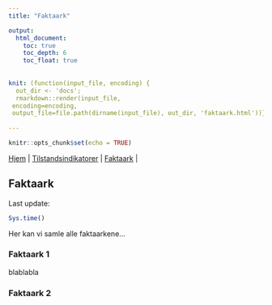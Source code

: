 ```yaml
---
title: "Faktaark"

output:
  html_document:
    toc: true
    toc_depth: 6
    toc_float: true
    
    
knit: (function(input_file, encoding) {
  out_dir <- 'docs';
  rmarkdown::render(input_file,
 encoding=encoding,
 output_file=file.path(dirname(input_file), out_dir, 'faktaark.html'))})
 
---
```


```r
knitr::opts_chunk$set(echo = TRUE)
```



[Hjem](https://anders-kolstad.github.io/IBECA) | 
[Tilstandsindikatorer](https://anders-kolstad.github.io/IBECA/tilstandsindikatorer) |
[Faktaark](https://anders-kolstad.github.io/IBECA/faktaark) |


## Faktaark

Last update:
```r
Sys.time()
```

Her kan vi samle alle faktaarkene...


### Faktaark 1

blablabla


### Faktaark 2
